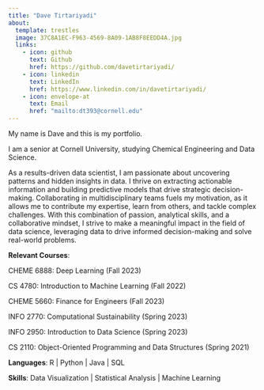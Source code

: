 ```yaml
---
title: "Dave Tirtariyadi"
about:
  template: trestles
  image: 37C8A1EC-F963-4569-8A09-1AB8F8EEDD4A.jpg
  links:
    - icon: github
      text: Github
      href: https://github.com/davetirtariyadi/
    - icon: linkedin
      text: LinkedIn
      href: https://www.linkedin.com/in/davetirtariyadi/
    - icon: envelope-at
      text: Email
      href: "mailto:dt393@cornell.edu"
---
```


My name is Dave and this is my portfolio.

I am a senior at Cornell University, studying Chemical Engineering and Data Science.

As a results-driven data scientist, I am passionate about uncovering patterns and hidden insights in data. I thrive on extracting actionable information and building predictive models that drive strategic decision-making. Collaborating in multidisciplinary teams fuels my motivation, as it allows me to contribute my expertise, learn from others, and tackle complex challenges. With this combination of passion, analytical skills, and a collaborative mindset, I strive to make a meaningful impact in the field of data science, leveraging data to drive informed decision-making and solve real-world problems.

**Relevant Courses**:

CHEME 6888: Deep Learning (Fall 2023)

CS 4780: Introduction to Machine Learning (Fall 2022)

CHEME 5660: Finance for Engineers (Fall 2023)

INFO 2770: Computational Sustainability (Spring 2023)

INFO 2950: Introduction to Data Science (Spring 2023)

CS 2110: Object-Oriented Programming and Data Structures (Spring 2021)

**Languages**: R \| Python \| Java \| SQL

**Skills**: Data Visualization \| Statistical Analysis \| Machine Learning
